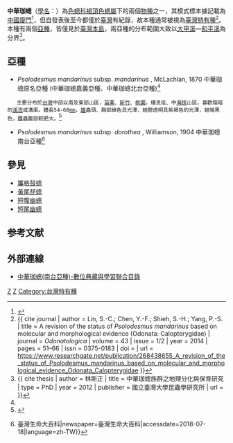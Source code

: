 {{noteTA
|T=zh-hans:中华褐顶色蟌; zh-hant:中華珈蟌;
|1=zh-hans:中华褐顶色蟌; zh-hant:中華珈蟌;
|2=zh-hans:色蟌科; zh-hant:珈蟌科; 
}} 
{{Speciesbox 
| genus = Psolodesmus
| species = mandarinus
| image = Psolodesmus mandarinus mandarinus with female of Hydrophylita emporos phoretic - journal.pone.0069331.g004.png 
| image_width = 260px
| image_caption = 南臺亞種雌蟲，注意在腹部基部停留的[[馭龍者潛水小蜂|馭龍者潛水小蜂]]（''Hydrophylita emporos''）
| status = NE
| status_system = 
| authority = {{link-en|羅伯特·麥克拉克蘭|Robert McLachlan|McLachlan}}, 1870
| synonyms = 
| subdivision_ranks = [[亞種|亞種]]
| subdivision = 
兩種，詳閱內文
}}

'''中華珈蟌'''（[[學名|學名]]：{{lang|la|'''''Psolodesmus mandarinus'''''}}）為[[色蟌科|色蟌科]][[褐頂色蟌屬|褐頂色蟌屬]]下的兩個[[物種|物種]]之一，其模式標本據記載為[[中國|中國]][[廈門|廈門]]<ref>{{cite journal | author = McLachlan, R. | title = Descriptions of a new genus and four new species of Calopterygidae, and of a new genus and species of Gomphidae | journal = ''Transactions of the Entomological Society of London'' | volume = 18 | year = 1870 | pages = 165–172 | url = https://www.biodiversitylibrary.org/item/51073#page/203 | access-date = 2019-09-15 | archive-date = 2020-10-21 | archive-url = https://web.archive.org/web/20201021132940/https://www.biodiversitylibrary.org/item/51073#page/203 | dead-url = no }}</ref>，但自發表後至今都僅於[[臺灣|臺灣]]有紀錄，故本種通常被視為[[臺灣動物特有種列表|臺灣特有種]]<ref>{{ cite journal | author = Lin, S.-C.; Chen, Y.-F.; Shieh, S.-H.; Yang, P.-S. | title = A revision of the status of ''Psolodesmus mandarinus'' based on molecular and morphological evidence (Odonata: Calopterygidae) | journal = ''Odonatologica'' | volume = 43 | issue = 1/2 | year = 2014 | pages = 51–66 | issn = 0375-0183 | doi = | url = https://www.researchgate.net/publication/268438655_A_revision_of_the_status_of_Psolodesmus_mandarinus_based_on_molecular_and_morphological_evidence_Odonata_Calopterygidae }}</ref>。本種有兩個[[亞種|亞種]]，皆僅見於[[臺灣本島|臺灣本島]]，兩亞種的分布範圍大致以[[大甲溪|大甲溪]]—[[和平溪|和平溪]]為分界<ref name = "Lin">{{ cite thesis | author = 林斯正 | title = 中華珈蟌族群之地理分化與保育研究 | type = PhD | year = 2012 | publisher = 國立臺灣大學昆蟲學研究所 | url = }}</ref>。

== 亞種 ==

* ''Psolodesmus mandarinus'' subsp. ''mandarinus'' , McLachlan, 1870 中華珈蟌原名亞種 (中華珈蟌嘉義亞種、中華珈蟌北台亞種)<ref name=":0" />
    主要分布於[[台灣|台灣]]中部以南及東部山區，[[苗栗縣|苗栗]]、[[新竹都會區|新竹]]、[[桃園市|桃園]]，棲息低、中[[海拔|海拔]]山區，喜歡陰暗的[[溪流|溪流]]或溝渠。體長54-68[[mm|mm]]，[[雄|雄]]蟲頭、胸部綠色具光澤，翅膀透明具紫褐色的光澤，翅端黑色，[[雌|雌]]蟲腹部較肥大。<ref>{{Cite web|url=http://icontent.nkps.tp.edu.tw/insectinfo/SpeciesShow.aspx?specID=405|title=顯示昆蟲資料--中華珈蟌|accessdate=2018-07-18|author=|date=|work=icontent.nkps.tp.edu.tw|publisher=|archive-date=2020-09-28|archive-url=https://web.archive.org/web/20200928161134/http://icontent.nkps.tp.edu.tw/insectinfo/SpeciesShow.aspx?specID=405|dead-url=no}}</ref>

* ''Psolodesmus mandarinus'' subsp. ''dorothea'' , Williamson, 1904 中華珈蟌南台亞種<ref>{{Cite news|url=http://taieol.tw/pages/108508|title=中華珈蟌南台亞種 Subspecies Psolodesmus mandarinus dorothea Williamson, 1904  {{!}} 臺灣生命大百科|newspaper=臺灣生命大百科|accessdate=2018-07-18|language=zh-TW}}</ref>

== 參見 ==
*[[簾格鼓蟌|簾格鼓蟌]]
*[[黃尾琵蟌|黃尾琵蟌]]
*[[短腹幽蟌|短腹幽蟌]]
*[[短尾幽蟌|短尾幽蟌]]

== 参考文献 ==
<references />

== 外部連線 ==
*[http://catalog.digitalarchives.tw/item/00/26/3d/12.html 中華珈蟌(南台亞種)-數位典藏與學習聯合目錄] {{Wayback|url=http://catalog.digitalarchives.tw/item/00/26/3d/12.html |date=20160304084627 }}
{{Taxonbar|from=Q3172418}}

[[Category:褐頂色蟌屬|Z]]
[[Category:台灣昆蟲|Z]]
[[Category:台灣特有種|Category:台灣特有種]]